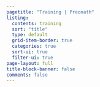 ```yaml
---
pagetitle: "Training | Preonath"
listing:
  contents: training
  sort: "title"
  type: default
  grid-item-border: true 
  categories: true
  sort-ui: true 
  filter-ui: true  
page-layout: full
title-block-banner: false
comments: false
---
```



